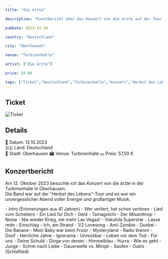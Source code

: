 ```yaml
---
title: "die ärzte"

description: "Eventbericht über das Konzert von die ärzte auf der Tour Herbst des Lebens in der Turbinenhalle in Oberhausen."

pubDate: 2023-12-10

country: "Deutschland"

city: "Oberhausen"

venue: "Turbinenhalle"

artist: ["die ärzte"]

price: 59.00

tags: ["Ticket","Deutschland","Turbinenhalle","Konzert","Herbst des Lebens","die ärzte","Oberhausen","2023"]
---
```



## Ticket

![Ticket](../../../gallery/2023/10-12/2023-10-12_20-00-00.jpg)

## Details

📅 Datum: 12.10.2023  
🇩🇪 Land: Deutschland  
📍 Stadt: Oberhausen
🏟️ Venue: Turbinenhalle
💶 Preis: 57,50 €

## Konzertbericht

Am 12. Oktober 2023 besuchte ich das Konzert von die ärzte in der Turbinenhalle in Oberhausen.   
Die Band war auf der "Herbst des Lebens"-Tour und es war ein unvergesslicher Abend voller Energie und großartiger Musik.

<Card title="Setlist" icon="list-format">
- Intro (Erinnerungen aus 41 Jahren)
- Wer verliert, hat schon verloren
- Lied vom Scheitern
- Ein Lied für Dich
- Geld
- Tamagotchi
- Der Misanthrop
- Noise
- Nie wieder Krieg, nie mehr Las Vegas!
- Vokuhila Superstar
- Lasse redn
- Einschlag
- Ich, am Strand
- 1/2 Lovesong
- Anti-Zombie
- Dunkel
- Die Banane
- Mein Baby war beim Frisör
- Mysteryland
- Radio brennt
- Doof
- Herrliche Jahre
- Ignorama
- Unrockbar
- Leben vor dem Tod
- Für uns
- Deine Schuld
- Dinge von denen
- Himmelblau
- Hurra
- Wie es geht
- Junge
- Schrei nach Liebe
- Dauerwelle vs. Minipli
- Saufen
- Outro (Schlaflied)
</Card>

<LinkCard
    title="Mehr Informationen"
    href="https://fanieng.com/2023/10/12/12-10-2023-die-aerzte-herbst-des-lebens-oberhausen-turbinenhalle/"
/>
